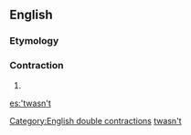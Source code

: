 ==English==

===Etymology===
{{suffix|’twas|n't}}

===Contraction===
{{en-cont}}

# {{contraction of|[[it]] [[was]] [[not]]}}

[[Category:English double contractions]]
[[Category:English terms spelled with '|twasn't]]

[[es:'twasn't]]